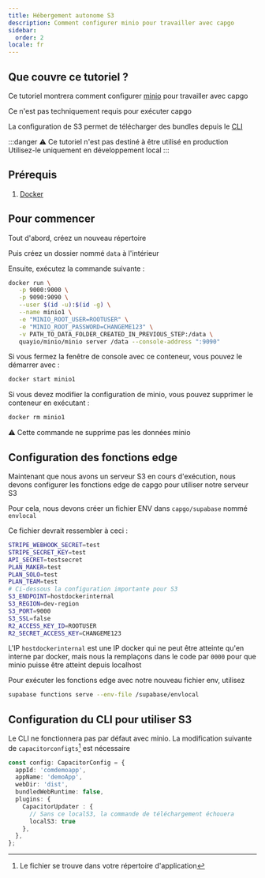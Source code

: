 ```yaml
---
title: Hébergement autonome S3
description: Comment configurer minio pour travailler avec capgo
sidebar:
  order: 2
locale: fr
---
```


## Que couvre ce tutoriel ?

Ce tutoriel montrera comment configurer [minio](https://minio/) pour travailler avec capgo

Ce n'est pas techniquement requis pour exécuter capgo

La configuration de S3 permet de télécharger des bundles depuis le [CLI](/docs/cli/commands/)

:::danger
⚠️ Ce tutoriel n'est pas destiné à être utilisé en production\
Utilisez-le uniquement en développement local
:::

## Prérequis

1. [Docker](https://wwwdockercom/)

## Pour commencer

Tout d'abord, créez un nouveau répertoire

Puis créez un dossier nommé `data` à l'intérieur

Ensuite, exécutez la commande suivante :
```bash
docker run \
   -p 9000:9000 \
   -p 9090:9090 \
   --user $(id -u):$(id -g) \
   --name minio1 \
   -e "MINIO_ROOT_USER=ROOTUSER" \
   -e "MINIO_ROOT_PASSWORD=CHANGEME123" \
   -v PATH_TO_DATA_FOLDER_CREATED_IN_PREVIOUS_STEP:/data \
   quayio/minio/minio server /data --console-address ":9090"
```

Si vous fermez la fenêtre de console avec ce conteneur, vous pouvez le démarrer avec :
```bash
docker start minio1
```

Si vous devez modifier la configuration de minio, vous pouvez supprimer le conteneur en exécutant :
```bash
docker rm minio1
```
⚠️ Cette commande ne supprime pas les données minio

## Configuration des fonctions edge

Maintenant que nous avons un serveur S3 en cours d'exécution, nous devons configurer les fonctions edge de capgo pour utiliser notre serveur S3

Pour cela, nous devons créer un fichier ENV dans `capgo/supabase` nommé `envlocal`

Ce fichier devrait ressembler à ceci :
```bash
STRIPE_WEBHOOK_SECRET=test
STRIPE_SECRET_KEY=test
API_SECRET=testsecret
PLAN_MAKER=test
PLAN_SOLO=test
PLAN_TEAM=test
# Ci-dessous la configuration importante pour S3
S3_ENDPOINT=hostdockerinternal
S3_REGION=dev-region
S3_PORT=9000
S3_SSL=false
R2_ACCESS_KEY_ID=ROOTUSER
R2_SECRET_ACCESS_KEY=CHANGEME123
```

L'IP `hostdockerinternal` est une IP docker qui ne peut être atteinte qu'en interne par docker, mais nous la remplaçons dans le code par `0000` pour que minio puisse être atteint depuis localhost

Pour exécuter les fonctions edge avec notre nouveau fichier env, utilisez
```bash
supabase functions serve --env-file /supabase/envlocal
```

## Configuration du CLI pour utiliser S3

Le CLI ne fonctionnera pas par défaut avec minio. La modification suivante de `capacitorconfigts`[^1] est nécessaire
```ts
const config: CapacitorConfig = {
  appId: 'comdemoapp',
  appName: 'demoApp',
  webDir: 'dist',
  bundledWebRuntime: false,
  plugins: {
    CapacitorUpdater : {
      // Sans ce localS3, la commande de téléchargement échouera
      localS3: true
    },
  },
};
```

[^1]: Le fichier se trouve dans votre répertoire d'application